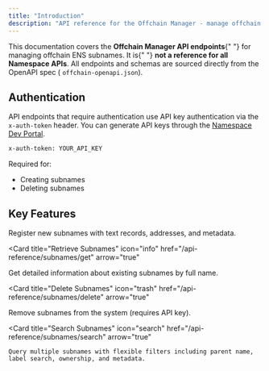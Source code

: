 ```yaml
---
title: "Introduction"
description: "API reference for the Offchain Manager - manage offchain ENS subnames. It allows clients to create, update, delete, and retrieve subnames and their associated records. This documentation covers only the Offchain API endpoints as defined in the OpenAPI spec."
---
```


<Note>
  This documentation covers the <strong>Offchain Manager API endpoints</strong>{" "}
  for managing offchain ENS subnames. It is{" "}
  <strong>not a reference for all Namespace APIs</strong>. All endpoints and
  schemas are sourced directly from the OpenAPI spec (
  <code>offchain-openapi.json</code>).
</Note>

## Authentication

API endpoints that require authentication use API key authentication via the `x-auth-token` header. You can generate API keys through the [Namespace Dev Portal](https://dev.namespace.ninja/).

```bash
x-auth-token: YOUR_API_KEY
```

Required for:

- Creating subnames
- Deleting subnames

## Key Features

<CardGroup cols={2}>
    <Card
    title="Create Subnames"
    icon="plus"
    href="/api-reference/subnames/create"
    arrow="true"
>
    Register new subnames with text records, addresses, and metadata.
  </Card>

<Card
  title="Retrieve Subnames"
  icon="info"
  href="/api-reference/subnames/get"
  arrow="true"
>
  Get detailed information about existing subnames by full name.
</Card>

<Card
  title="Delete Subnames"
  icon="trash"
  href="/api-reference/subnames/delete"
  arrow="true"
>
  Remove subnames from the system (requires API key).
</Card>

  <Card
    title="Search Subnames"
    icon="search"
    href="/api-reference/subnames/search"
    arrow="true"
  >
    Query multiple subnames with flexible filters including parent name, label search, ownership, and metadata.
  </Card>
    </CardGroup>
